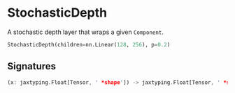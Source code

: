 
# StochasticDepth

A stochastic depth layer that wraps a given `Component`.

```python copy
StochasticDepth(children=nn.Linear(128, 256), p=0.2)
```

## Signatures
```rust
(x: jaxtyping.Float[Tensor, ' *shape']) -> jaxtyping.Float[Tensor, ' *shape']
```
